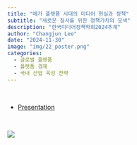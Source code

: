 ```yaml
---
title: "메가 플랫폼 시대의 미디어 현실과 정책"
subtitle: "새로운 질서를 위한 정책가치의 모색" 
description: "한국미디어정책학회2024추계"
author: "Changjun Lee"
date: "2024-11-30"
image: "img/22_poster.png"
categories: 
  - 글로벌 플랫폼
  - 플랫폼 경제
  - 국내 산업 육성 전략
---
```


<br>

-   [Presentation](pdf/media_policy_2024.pdf)

<br>

![](images/clipboard-3249644717.png)
